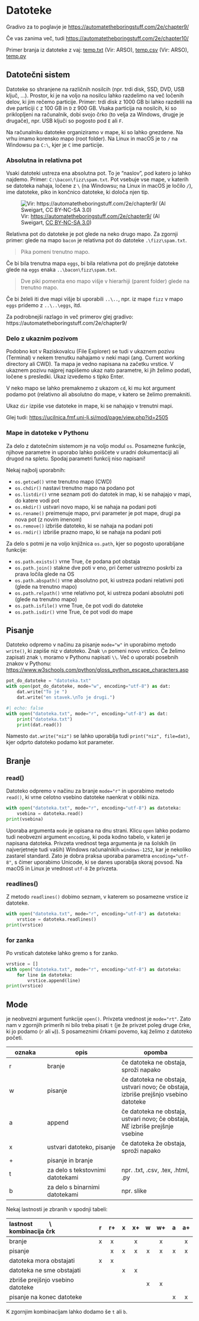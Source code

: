 # Datoteke

Gradivo za to poglavje je
<https://automatetheboringstuff.com/2e/chapter9/>

Če vas zanima več, tudi
<https://automatetheboringstuff.com/2e/chapter10/>

Primer branja iz datoteke z vaj:
[temp.txt](https://storage.rokuk.org/python/temp.txt) (Vir: ARSO),
[temp.csv](https://storage.rokuk.org/python/temp.csv) (Vir: ARSO),
[temp.py](https://storage.rokuk.org/python/temp.py)

## Datotečni sistem

Datoteke so shranjene na različnih nosilcih (npr. trdi disk, SSD, DVD,
USB ključ, ...). Prostor, ki je na voljo na nosilcu lahko razdelimo na
več ločenih delov, ki jim rečemo particije. Primer: trdi disk z 1000 GB
bi lahko razdelili na dve particiji `C` z 100 GB in `D` z 900 GB. Vsaka
particija na nosilcih, ki so priklopljeni na računalnik, dobi svojo črko
(to velja za Windows, drugje je drugače), npr. USB ključi so pogosto pod
`E` ali `F`.

Na računalniku datoteke organiziramo v mape, ki so lahko gnezdene. Na
vrhu imamo korensko mapo (root folder). Na Linux in macOS je to `/` na
Windowsu pa `C:\`, kjer je `C` ime particije.

### Absolutna in relativna pot

Vsaki datoteki ustreza ena absolutna pot. To je "naslov", pod katero jo
lahko najdemo. Primer: `C:\bacon\fizz\spam.txt`. Pot vsebuje vse mape, v
katerih se datoteka nahaja, ločene z `\` (na Windowsu; na Linux in macOS
je ločilo `/`), ime datoteke, piko in končnico datoteke, ki določa njen
tip.

![Vir: <https://automatetheboringstuff.com/2e/chapter9/> (Al Sweigart,
[CC BY-NC-SA
3.0](https://creativecommons.org/licenses/by-nc-sa/3.0/))](./images/paths.jpeg "Primer absolutnih in relativnih poti")

Relativna pot do datoteke je pot glede na neko drugo mapo. Za zgornji
primer: glede na mapo `bacon` je relativna pot do datoteke
`.\fizz\spam.txt`.

> Pika pomeni trenutno mapo.

Če bi bila trenutna mapa `eggs`, bi bila relativna pot do prejšnje
datoteke glede na `eggs` enaka `..\bacon\fizz\spam.txt`.

> Dve piki pomenita eno mapo višje v hierarhiji (parent folder) glede na
> trenutno mapo.

Če bi želeli iti dve mapi višje bi uporabili `..\..`, npr. iz mape
`fizz` v mapo `eggs` pridemo z `..\..\eggs`, itd.

Za podrobnejši razlago in več primerov glej gradivo:
https://automatetheboringstuff.com/2e/chapter9/

### Delo z ukaznim pozivom

Podobno kot v Raziskovalcu (File Explorer) se tudi v ukaznem pozivu
(Terminal) v nekem trenutku nahajamo v neki mapi (ang. Current working
directory ali CWD). Ta mapa je vedno napisana na začetku vrstice. V
ukaznem pozivu najprej napišemo ukaz nato parametre, ki jih želimo
podati, ločene s presledki. Ukaz izvedemo s tipko Enter.

V neko mapo se lahko premaknemo z ukazom `cd`, ki mu kot argument podamo
pot (relativno ali absolutno do mape, v katero se želimo premakniti.

Ukaz `dir` izpiše vse datoteke in mape, ki se nahajajo v trenutni mapi.

Glej tudi: <https://ucilnica.fmf.uni-lj.si/mod/page/view.php?id=2505>

### Mape in datoteke v Pythonu

Za delo z datotečnim sistemom je na voljo modul `os`. Posamezne
funkcije, njihove parametre in uporabo lahko poiščete v uradni
dokumentaciji ali drugod na spletu. Spodaj parametri funkcij niso
napisani!

Nekaj najbolj uporabnih:

-   `os.getcwd()` vrne trenutno mapo (CWD)
-   `os.chdir()` nastavi trenutno mapo na podano pot
-   `os.listdir()` vrne seznam poti do datotek in map, ki se nahajajo v
    mapi, do katere vodi pot
-   `os.mkdir()` ustvari novo mapo, ki se nahaja na podani poti
-   `os.rename()` preimenuje mapo, prvi parameter je pot mape, drugi pa
    nova pot (z novim imenom)
-   `os.remove()` izbriše datoteko, ki se nahaja na podani poti
-   `os.rmdir()` izbriše prazno mapo, ki se nahaja na podani poti

Za delo s potmi je na voljo knjižnica `os.path`, kjer so pogosto
uporabljane funkcije:

-   `os.path.exists()` vrne True, če podana pot obstaja
-   `os.path.join()` stakne dve poti v eno, pri čemer ustrezno poskrbi
    za prava ločila glede na OS
-   `os.path.abspath()` vrne absolutno pot, ki ustreza podani relativni
    poti (glede na trenutno mapo)
-   `os.path.relpath()` vrne relativno pot, ki ustreza podani absolutni
    poti (glede na trenutno mapo)
-   `os.path.isfile()` vrne True, če pot vodi do datoteke
-   `os.path.isdir()` vrne True, če pot vodi do mape

## Pisanje

Datoteko odpremo v načinu za pisanje `mode="w"` in uporabimo metodo 
`write()`, ki zapiše niz v datoteko. Znak `\n` pomeni novo vrstico. Če
želimo zapisati znak `\` moramo v Pythonu napisati `\\`. Več o uporabi
posebnih znakov v Pythonu:
<https://www.w3schools.com/python/gloss_python_escape_characters.asp>

```python
pot_do_datoteke = "datoteka.txt"
with open(pot_do_datoteke, mode="w", encoding="utf-8") as dat:
    dat.write("To je ")
    dat.write("en stavek.\nTo je drugi.")
```

```python
#| echo: false
with open("datoteka.txt", mode="r", encoding="utf-8") as dat:
    print("datoteka.txt")
    print(dat.read())
```

Namesto `dat.write("niz")` se lahko uporablja tudi
`print("niz", file=dat)`, kjer odprto datoteko podamo kot parameter.

## Branje

### read()

Datoteko odpremo v načinu za branje `mode="r"` in uporabimo metodo
`read()`, ki vrne celotno vsebino datoteke naenkrat v obliki niza.

```python
with open("datoteka.txt", mode="r", encoding="utf-8") as datoteka:
    vsebina = datoteka.read()
print(vsebina)
```

Uporaba argumenta `mode` je opisana na dnu strani. Klicu `open` lahko
podamo tudi neobvezni argument `encoding`, ki poda kodno tabelo, v
kateri je napisana datoteka. Privzeta vrednost tega argumenta je na
šolskih (in najverjetneje tudi vaših) Windows računalnikih
`windows-1252`, kar je nekoliko zastarel standard. Zato je dobra praksa
uporaba parametra `encoding="utf-8"`, s čimer uporabimo Unicode, ki se
danes uporablja skoraj povsod. Na macOS in Linux je vrednost `utf-8` že
privzeta.

### readlines()

Z metodo `readlines()` dobimo seznam, v katerem so posamezne vrstice iz
datoteke.

```python
with open("datoteka.txt", mode="r", encoding="utf-8") as datoteka:
    vrstice = datoteka.readlines()
print(vrstice)
```

### for zanka

Po vrsticah datoteke lahko gremo s for zanko.

```python
vrstice = []
with open("datoteka.txt", mode="r", encoding="utf-8") as datoteka:
    for line in datoteka:
        vrstice.append(line)
print(vrstice)
```

## Mode

je neobvezni argument funkcije `open()`. Privzeta vrednost je
`mode="rt"`. Zato nam v zgornjih primerih ni bilo treba pisati `t` (je
že privzet poleg druge črke, ki jo podamo (`r` ali `w`)). S posameznimi
črkami povemo, kaj želimo z datoteko početi.

| oznaka | opis                             | opomba                                                                              |
|---------------|-----------------------------|-----------------------------|
| r      | branje                           | če datoteka ne obstaja, sproži napako                                               |
| w      | pisanje                          | če datoteka ne obstaja, ustvari novo; če obstaja, izbriše prejšnjo vsebino datoteke |
| a      | append                           | če datoteka ne obstaja, ustvari novo; če obstaja, *NE* izbriše prejšnje vsebine     |
| x      | ustvari datoteko, pisanje        | če datoteka že obstaja, sproži napako                                               |
| \+     | pisanje in branje                |                                                                                     |
| t      | za delo s tekstovnimi datotekami | npr. .txt, .csv, .tex, .html, .py                                                   |
| b      | za delo s binarnimi datotekami   | npr. slike                                                                          |

Nekaj lastnosti je zbranih v spodnji tabeli:

| lastnost     \\     kombinacija črk |  r  | r+  |  x  | x+  |  w  | w+  |  a  | a+  |
|:------------------------------------|:---:|:---:|:---:|:---:|:---:|:---:|:---:|:---:|
| branje                              |  x  |  x  |     |  x  |     |  x  |     |  x  |
| pisanje                             |     |  x  |  x  |  x  |  x  |  x  |  x  |  x  |
| datoteka mora obstajati             |  x  |  x  |     |     |     |     |     |     |
| datoteka ne sme obstajati           |     |     |  x  |  x  |     |     |     |     |
| zbriše prejšnjo vsebino datoteke    |     |     |     |     |  x  |  x  |     |     |
| pisanje na konec datoteke           |     |     |     |     |     |     |  x  |  x  |

K zgornjim kombinacijam lahko dodamo še `t` ali `b`.
